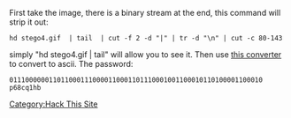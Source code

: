 First take the image, there is a binary stream at the end, this command will strip it out:
<pre>
hd stego4.gif  | tail  | cut -f 2 -d "|" | tr -d "\n" | cut -c 80-143
</pre>

simply "hd stego4.gif | tail" will allow you to see it. Then use [http://www.roubaixinteractive.com/PlayGround/Binary_Conversion/Binary_To_Text.asp this converter] to convert to ascii. The password:
<pre>
0111000000110110001110000110001101110001001100010110100001100010
p68cq1hb
</pre>

[[Category:Hack This Site]]